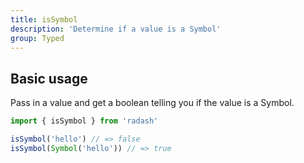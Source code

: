 ```yaml
---
title: isSymbol
description: 'Determine if a value is a Symbol'
group: Typed
---
```


## Basic usage

Pass in a value and get a boolean telling you if the value is a Symbol.

```ts
import { isSymbol } from 'radash'

isSymbol('hello') // => false
isSymbol(Symbol('hello')) // => true
```
